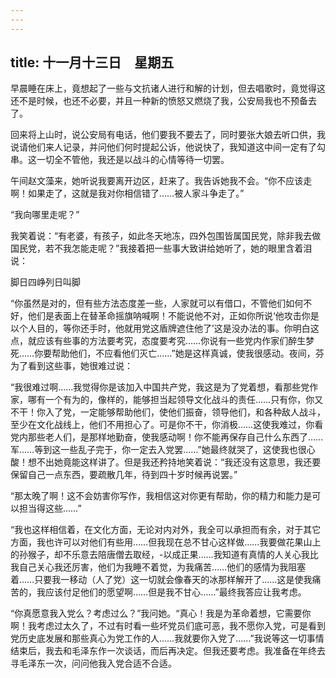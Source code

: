 ```yaml
---
---
---
```

title: 十一月十三日　星期五
---




早晨睡在床上，竟想起了一些与文抗诸人进行和解的计划，但去唱歌时，竟觉得这还不是时候，也还不必要，并且一种新的愤怒又燃烧了我，公安局我也不预备去了。

回来将上山时，说公安局有电话，他们要我不要去了，同时要张大娘去听口供，我说请他们来人记录，并问他们何时提起公诉，他说快了，我知道这中间一定有了勾串。这一切全不管他，我还是以战斗的心情等待一切罢。

午间赵文藻来，她听说我要离开边区，赶来了。我告诉她我不会。“你不应该走啊！如果走了，这就是我对你相信错了……被人家斗争走了。”

“我向哪里走呢？”

我笑着说：“有老婆，有孩子，如此冬天地冻，四外包围皆属国民党，除非我去做国民党，若不我怎能走呢？”我接着把一些事大致讲给她听了，她的眼里含着泪说：

脚日四峥列日叫脚

“你虽然是对的，但有些方法态度差一些，人家就可以有借口，不管他们如何不好，他们是表面上在替革命摇旗呐喊啊！不能说他不对，正如你所说‘他攻击你是以个人目的，等你还手时，他就用党这盾牌遮住他了’这是没办法的事。你明白这点，就应该有些事的方法要考究，态度要考究……你说有一些党内作家们醉生梦死……你要帮助他们，不应看他们灭亡……”她是这样真诚，使我很感动。夜间，芬为了看到这些事，她很难过说：

“我很难过啊……我觉得你是该加入中国共产党，我这是为了党着想，看那些党作家，哪有一个有为的，像样的，能够担当起领导文化战斗的责任……只有你，你又不干！你入了党，一定能够帮助他们，使他们振奋，领导他们，和各种敌人战斗，至少在文化战线上，他们不用担心了。可是你不干，你消极……这使我难过，你看党内那些老人们，是那样地勤奋，使我感动啊！你不能再保存自己什么东西了……军……等到这一些乱子完于，你一定去入党罢……”她最终就哭了，这使我也很心酸！想不出她竟能这样讲了。但是我还矜持地笑着说：“我还没有这意思，我还要保留自己一点东西，要疏散几年，待到四十岁时候再说罢。”

“那太晚了啊！这不会妨害你写作，我相信这对你更有帮助，你的精力和能力是可以担当得这些……”

“我也这样相信着，在文化方面，无论对内对外，我全可以承担而有余，对于其它方面，我也许可以对他们有些用……但我现在总不甘心这样做……我要做花果山上的孙猴子，却不乐意去陪唐僧去取经，-以成正果……我知道有真情的人关心我比我自己关心我还厉害，他们为我睡不着觉，为我痛苦……他们的感情为我阻塞着……只要我一移动（人了党）这一切就会像春天的冰那样解开了……这是使我痛苦的，我应该付足他们的愿望啊……但是我不甘心……”最终我答应让我考虑。

“你真愿意我入党么？考虑过么？”我问她。“真心！我是为革命着想，它需要你啊！我考虑过太久了，不过有时看一些坏党员们底可恶，我不愿你入党，可是看到党历史底发展和那些真心为党工作的人……我就要你入党了……”我说等这一切事情结束后，我去和毛泽东作一次谈话，而后再决定。但我还要考虑。我准备在年终去寻毛泽东一次，问问他我入党合适不合适。